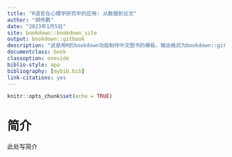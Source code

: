 ```yaml
---
title: "R语言在心理学研究中的应用: 从数据到论文"
author: "胡传鹏"
date: "2023年1月5日"
site: bookdown::bookdown_site
output: bookdown::gitbook
description: "这是用R的bookdown功能制作中文图书的模板，输出格式为bookdown::gitbook和bookdown::pdf_book."
documentclass: book
classoption: oneside
biblio-style: apa
bibliography: [mybib.bib]
link-citations: yes
---
```


```r
knitr::opts_chunk$set(echo = TRUE)
```

# 简介 {-}


此处写简介

